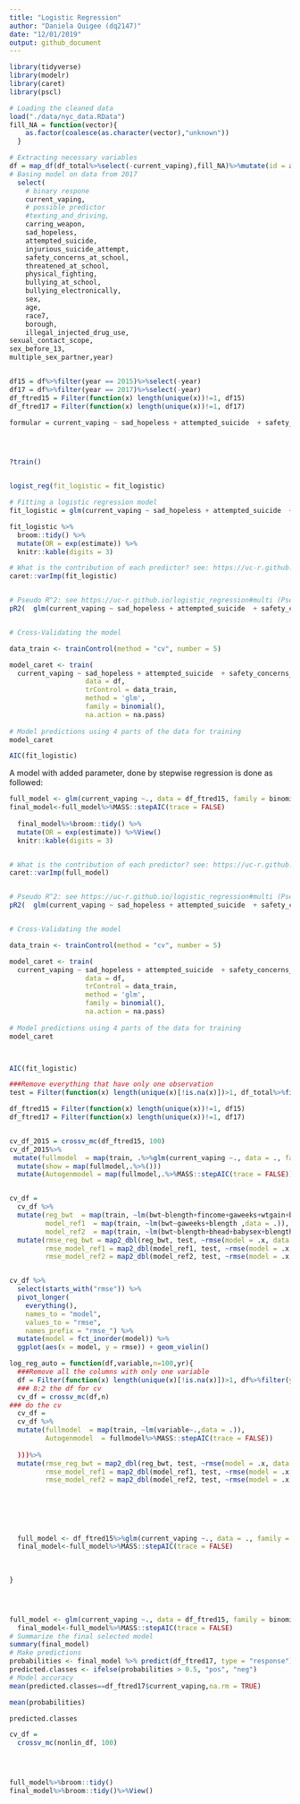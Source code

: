 ```yaml
---
title: "Logistic Regression"
author: "Daniela Quigee (dq2147)"
date: "12/01/2019"
output: github_document
---
```


```r
library(tidyverse)
library(modelr)
library(caret)
library(pscl)
```

```r
# Loading the cleaned data
load("./data/nyc_data.RData")
fill_NA = function(vector){
    as.factor(coalesce(as.character(vector),"unknown"))
  }
```

```r
# Extracting necessary variables
df = map_df(df_total%>%select(-current_vaping),fill_NA)%>%mutate(id = as.numeric(as.character(id)),year = as.numeric(as.character(year)),current_vaping = df_total%>%pull(current_vaping))%>%
# Basing model on data from 2017
  select(
    # binary respone
    current_vaping,
    # possible predictor
    #texting_and_driving,
    carring_weapon,
    sad_hopeless,
    attempted_suicide,
    injurious_suicide_attempt,
    safety_concerns_at_school,
    threatened_at_school,
    physical_fighting,
    bullying_at_school,
    bullying_electronically,
    sex,
    age,
    race7,
    borough,
    illegal_injected_drug_use,
sexual_contact_scope,
sex_before_13,
multiple_sex_partner,year)


df15 = df%>%filter(year == 2015)%>%select(-year)
df17 = df%>%filter(year == 2017)%>%select(-year)
df_ftred15 = Filter(function(x) length(unique(x))!=1, df15)
df_ftred17 = Filter(function(x) length(unique(x))!=1, df17)

```

```r


formular = current_vaping ~ sad_hopeless + attempted_suicide  + safety_concerns_at_school + threatened_at_school + physical_fighting + bullying_electronically + carring_weapon




?train()


logist_reg(fit_logistic = fit_logistic)

```


```r
# Fitting a logistic regression model
fit_logistic = glm(current_vaping ~ sad_hopeless + attempted_suicide  + safety_concerns_at_school + threatened_at_school + physical_fighting + bullying_electronically + carring_weapon  , data = df, family = binomial())

fit_logistic %>% 
  broom::tidy() %>% 
  mutate(OR = exp(estimate)) %>%
  knitr::kable(digits = 3)

# What is the contribution of each predictor? see: https://uc-r.github.io/logistic_regression#multi
caret::varImp(fit_logistic)


# Pseudo R^2: see https://uc-r.github.io/logistic_regression#multi (Pseudo R^2 about 0.40 considered good)
pR2(  glm(current_vaping ~ sad_hopeless + attempted_suicide  + safety_concerns_at_school + threatened_at_school + physical_fighting + bullying_electronically + carring_weapon  , data = df, family = binomial())  )["McFadden"]


# Cross-Validating the model

data_train <- trainControl(method = "cv", number = 5)

model_caret <- train(
  current_vaping ~ sad_hopeless + attempted_suicide  + safety_concerns_at_school + threatened_at_school + physical_fighting + bullying_electronically + carring_weapon,
                   data = df,
                   trControl = data_train,
                   method = 'glm',
                   family = binomial(),
                   na.action = na.pass)
  
# Model predictions using 4 parts of the data for training 
model_caret

AIC(fit_logistic)
```

A model with added parameter, done by stepwise regression is done as followed:

```r



full_model <- glm(current_vaping ~., data = df_ftred15, family = binomial)
final_model<-full_model%>%MASS::stepAIC(trace = FALSE)
  
  final_model%>%broom::tidy() %>%  
  mutate(OR = exp(estimate)) %>%View()
  knitr::kable(digits = 3)


# What is the contribution of each predictor? see: https://uc-r.github.io/logistic_regression#multi
caret::varImp(full_model)


# Pseudo R^2: see https://uc-r.github.io/logistic_regression#multi (Pseudo R^2 about 0.40 considered good)
pR2(  glm(current_vaping ~ sad_hopeless + attempted_suicide  + safety_concerns_at_school + threatened_at_school + physical_fighting + bullying_electronically + carring_weapon  , data = df, family = binomial())  )["McFadden"]


# Cross-Validating the model

data_train <- trainControl(method = "cv", number = 5)

model_caret <- train(
  current_vaping ~ sad_hopeless + attempted_suicide  + safety_concerns_at_school + threatened_at_school + physical_fighting + bullying_electronically + carring_weapon,
                   data = df,
                   trControl = data_train,
                   method = 'glm',
                   family = binomial(),
                   na.action = na.pass)
  
# Model predictions using 4 parts of the data for training 
model_caret



AIC(fit_logistic)
```


```r
###Remove everything that have only one observation
test = Filter(function(x) length(unique(x)[!is.na(x)])>1, df_total%>%filter(year == 2017))

df_ftred15 = Filter(function(x) length(unique(x))!=1, df15)
df_ftred17 = Filter(function(x) length(unique(x))!=1, df17)


cv_df_2015 = crossv_mc(df_ftred15, 100)
cv_df_2015%>%
 mutate(fullmodel  = map(train, .%>%glm(current_vaping ~., data = ., family = binomial)))%>%
  mutate(show = map(fullmodel,.%>%()))
  mutate(Autogenmodel = map(fullmodel,.%>%MASS::stepAIC(trace = FALSE)))


cv_df = 
  cv_df %>% 
  mutate(reg_bwt  = map(train, ~lm(bwt~blength+fincome+gaweeks+wtgain+bhead*babysex+mrace+frace,data = .)),
         model_ref1  = map(train, ~lm(bwt~gaweeks+blength ,data = .)),
         model_ref2  = map(train, ~lm(bwt~blength+bhead+babysex+blength*bhead+babysex*blength+bhead*babysex+blength*bhead*babysex,data = .)))%>% 
  mutate(rmse_reg_bwt = map2_dbl(reg_bwt, test, ~rmse(model = .x, data = .y)),
         rmse_model_ref1 = map2_dbl(model_ref1, test, ~rmse(model = .x, data = .y)),
         rmse_model_ref2 = map2_dbl(model_ref2, test, ~rmse(model = .x, data = .y)))


cv_df %>% 
  select(starts_with("rmse")) %>% 
  pivot_longer(
    everything(),
    names_to = "model", 
    values_to = "rmse",
    names_prefix = "rmse_") %>% 
  mutate(model = fct_inorder(model)) %>% 
  ggplot(aes(x = model, y = rmse)) + geom_violin()
```


```r
log_reg_auto = function(df,variable,n=100,yr){
  ###Remove all the columns with only one variable
  df = Filter(function(x) length(unique(x)[!is.na(x)])>1, df%>%filter(year = yr))
  ### 8:2 the df for cv
  cv_df = crossv_mc(df,n)
### do the cv
  cv_df = 
  cv_df %>% 
  mutate(fullmodel  = map(train, ~lm(variable~.,data = .)),
         Autogenmodel  = fullmodel%>%MASS::stepAIC(trace = FALSE))
         
  )))%>% 
  mutate(rmse_reg_bwt = map2_dbl(reg_bwt, test, ~rmse(model = .x, data = .y)),
         rmse_model_ref1 = map2_dbl(model_ref1, test, ~rmse(model = .x, data = .y)),
         rmse_model_ref2 = map2_dbl(model_ref2, test, ~rmse(model = .x, data = .y)))
  
  
  
  
  
  
  full_model <- df_ftred15%>%glm(current_vaping ~., data = ., family = binomial)
  final_model<-full_model%>%MASS::stepAIC(trace = FALSE)
  
  
  
}




full_model <- glm(current_vaping ~., data = df_ftred15, family = binomial)
  final_model<-full_model%>%MASS::stepAIC(trace = FALSE)
# Summarize the final selected model
summary(final_model)
# Make predictions
probabilities <- final_model %>% predict(df_ftred17, type = "response")
predicted.classes <- ifelse(probabilities > 0.5, "pos", "neg")
# Model accuracy
mean(predicted.classes==df_ftred17$current_vaping,na.rm = TRUE)

mean(probabilities)

predicted.classes

cv_df = 
  crossv_mc(nonlin_df, 100)




full_model%>%broom::tidy()
final_model%>%broom::tidy()%>%View()

```

